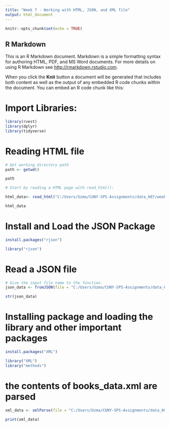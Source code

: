 ```yaml
---
title: "Week 7 - Working with HTML, JSON, and XML file"
output: html_document
---
```


```r
knitr::opts_chunk$set(echo = TRUE)
```

## R Markdown

This is an R Markdown document. Markdown is a simple formatting syntax for authoring HTML, PDF, and MS Word documents. For more details on using R Markdown see <http://rmarkdown.rstudio.com>.

When you click the **Knit** button a document will be generated that includes both content as well as the output of any embedded R code chunks within the document. You can embed an R code chunk like this:

# Import Libraries:
```r
library(rvest)
library(dplyr)
library(tidyverse)
```

# Reading HTML file
```r
# Get working directory path
path <- getwd()

path
```

```r
# Start by reading a HTML page with read_html():

html_data<- read_html("C:/Users/Uzma/CUNY-SPS-Assignments/data_607/week7/books_data.html")

html_data
```

# Install and Load the JSON Package

```r
install.packages("rjson")
```

```r
library("rjson")
```

# Read a JSON file

```r
# Give the input file name to the function.
json_data <- fromJSON(file = "C:/Users/Uzma/CUNY-SPS-Assignments/data_607/week7/books_data.json")

str(json_data)
```
# Installing package and loading the library and other important packages

```r
install.packages("XML")
```


```r
library("XML")
library("methods")
```

# the contents of books_data.xml are parsed

```r

xml_data <- xmlParse(file = "C:/Users/Uzma/CUNY-SPS-Assignments/data_607/week7/books_data.xml")
 
print(xml_data)
```



